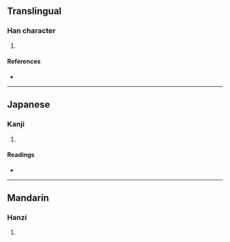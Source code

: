 {{character info/new}}
==Translingual==

===Han character===
{{Han char|rn=86|rad=火|as=04|sn=8|four=|canj=FOP|ids=⿱火化}}

# {{defn|Han|sort=火04}}

====References====
* {{Han ref|kx=0668.031|dkj=18925|dj=1077.040|hdz=32192.060|uh=709B|ud=28827}}

----

==Japanese==

===Kanji===
{{ja-kanji|grade=|rs=火04}}

# {{defn|lang=ja|sort=火04}}

====Readings====
* {{ja-readings|on=[[よう]] (yō), [[きょう]] (kyō)|kun=[[てるす]] (terusu)}}

----

==Mandarin==

===Hanzi===
{{cmn-hanzi|pin=[[guāng]] ([[guang1]])|wg=kuang<sup>1</sup>}}

# {{defn|lang=cmn|sort=火04}}